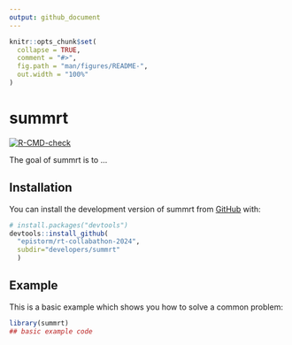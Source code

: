 ```yaml
---
output: github_document
---
```


<!-- README.md is generated from README.Rmd. Please edit that file -->

```r
knitr::opts_chunk$set(
  collapse = TRUE,
  comment = "#>",
  fig.path = "man/figures/README-",
  out.width = "100%"
)
```

# summrt

<!-- badges: start -->
[![R-CMD-check](https://github.com/epistorm/rt-collabathon-2024/actions/workflows/R-CMD-check.yaml/badge.svg)](https://github.com/epistorm/rt-collabathon-2024/actions/workflows/R-CMD-check.yaml)
<!-- badges: end -->

The goal of summrt is to ...

## Installation

You can install the development version of summrt from [GitHub](https://github.com/) with:

``` r
# install.packages("devtools")
devtools::install_github(
  "epistorm/rt-collabathon-2024",
  subdir="developers/summrt"
  )
```

## Example

This is a basic example which shows you how to solve a common problem:

```r
library(summrt)
## basic example code
```

